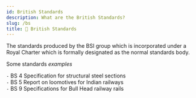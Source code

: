 ```yaml
---
id: British Standards
description: What are the British Standards?
slug: /bs
title: 💂 British Standards
---
```


The standards produced by the BSI group which is incorporated under a Royal Charter which is formally designated as the normal standards body.

Some standards *examples* <br />

`-` BS 4 Specification for structural steel sections <br />
`-` BS 5 Report on loomotives for Indian railways <br />
`-` BS 9 Specifications for Bull Head railway rails <br />